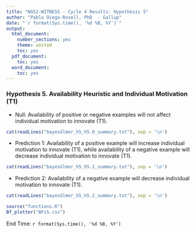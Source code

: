 ---
title: "NGS2-WITNESS - Cycle 4 Results: Hypothesis 5"
author: "Pablo Diego-Rosell, PhD  - Gallup"
date: "`r format(Sys.time(), '%d %B, %Y')`"
output:
  html_document:
    number_sections: yes
    theme: united
    toc: yes
  pdf_document:
    toc: yes
  word_document:
    toc: yes
---

### Hypothesis 5.  Availability Heuristic and Individual Motivation (T1)

- Null: Availability of positive or negative examples will not affect individual motivation to innovate (T1).

```{r}
cat(readLines("bayesGlmer_h5_h5.0_summary.txt"), sep = '\n')
```
- Prediction 1: Availability of a positive example will increase individual motivation to innovate (T1), while availability of a negative example will decrease individual motivation to innovate (T1).
```{r}
cat(readLines("bayesGlmer_h5_h5.1_summary.txt"), sep = '\n')
```
- Prediction 2: Availability of a negative example will decrease individual motivation to innovate (T1).
```{r}
cat(readLines("bayesGlmer_h5_h5.2_summary.txt"), sep = '\n')
```

```{r h5BFs}
source("functions.R")
Bf_plotter("BFs5.csv")
```
End Time: `r format(Sys.time(), '%d %B, %Y')`

<br />
<br />
<br />
